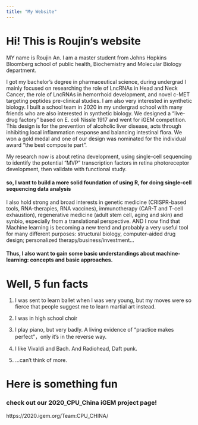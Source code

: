 ```yaml
---
title: "My Website"
---
```



# Hi! This is Roujin's website   
  
MY name is Roujin An. I am a master student from Johns Hopkins Bloomberg school of public health, Biochemistry and Molecular Biology department.   
  
  I got my bachelor's degree in pharmaceutical science, during undergrad I mainly focused on researching the role of LncRNAs in Head and Neck Cancer, the role of LncRNAs in hemorrhoid development, and novel c-MET targeting peptides pre-clinical studies. I am also very interested in synthetic biology. I built a school team in 2020 in my undergrad school with many friends who are also interested in synthetic biology. We designed a “live-drug factory” based on E. coli Nissle 1917 and went for iGEM competition. This design is for the prevention of alcoholic liver disease, acts through inhibiting local inflammation response and balancing intestinal flora. We won a gold medal and one of our design was nominated for the individual award “the best composite part”.  
  
  My research now is about retina development, using single-cell sequencing to identify the potential "MVP" transcription factors in retina photoreceptor development, then validate with functional study.
  
  
####  so, I want to build a more solid foundation of using R, for doing single-cell sequencing data analysis  
 
  I also hold strong and broad interests in genetic medicine (CRISPR-based tools, RNA-therapies, RNA vaccines), immunotherapy (CAR-T and T-cell exhaustion), regenerative medicine (adult stem cell, aging and skin) and synbio, especially from a translational perspective. AND I now find that Machine learning is becoming a new trend and probably a very useful tool for many different purposes: structural biology, computer-aided drug design; personalized therapy/business/investment...
  
#### Thus, I also want to gain some basic understandings about machine-learning: concepts and basic approaches.     
  
    
  
# Well, 5 fun facts

1. I was sent to learn ballet when I was very young, but my moves were so fierce that people suggest me to learn martial art instead.  

2. I was in high school choir  

3. I play piano, but very badly. A living evidence of "practice makes perfect"，only it's in the reverse way.   

4. I like Vivaldi and Bach. And Radiohead, Daft punk.  

5. ...can't think of more.    
  
  
  
# Here is something fun

### check out our 2020_CPU_China iGEM project page!
https://2020.igem.org/Team:CPU_CHINA/



